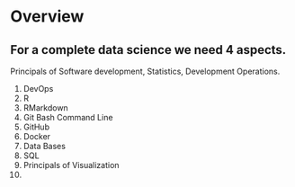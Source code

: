 # Overview

## For a complete data science we need 4 aspects. 

Principals of Software development, Statistics, Development Operations. 


1. DevOps
2. R
3. RMarkdown
4. Git Bash Command Line
5. GitHub
6. Docker
7. Data Bases
8. SQL
9. Principals of Visualization
10. 



